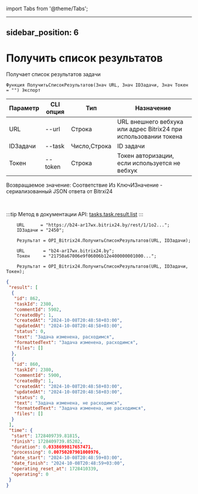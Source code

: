 ﻿import Tabs from '@theme/Tabs';

---
sidebar_position: 6
---

# Получить список результатов
 Получает список результатов задачи



`Функция ПолучитьСписокРезультатов(Знач URL, Знач IDЗадачи, Знач Токен = "") Экспорт`

  | Параметр | CLI опция | Тип | Назначение |
  |-|-|-|-|
  | URL | --url | Строка | URL внешнего вебхука или адрес Bitrix24 при использовании токена |
  | IDЗадачи | --task | Число,Строка | ID задачи |
  | Токен | --token | Строка | Токен авторизации, если используется не вебхук |

  
  Возвращаемое значение:   Соответствие Из КлючИЗначение - сериализованный JSON ответа от Bitrxi24

<br/>

:::tip
Метод в документации API: [tasks.task.result.list](https://dev.1c-bitrix.ru/rest_help/tasks/task/tasks/tasks_task_result.list.php)
:::
<br/>


```bsl title="Пример кода"
    URL      = "https://b24-ar17wx.bitrix24.by/rest/1/1o2...";
    IDЗадачи = "2450";

    Результат = OPI_Bitrix24.ПолучитьСписокРезультатов(URL, IDЗадачи);

    URL       = "b24-ar17wx.bitrix24.by";
    Токен     = "21750a67006e9f06006b12e400000001000...";

    Результат = OPI_Bitrix24.ПолучитьСписокРезультатов(URL, IDЗадачи, Токен);
```
    



```json title="Результат"
{
 "result": [
  {
   "id": 862,
   "taskId": 2380,
   "commentId": 5902,
   "createdBy": 1,
   "createdAt": "2024-10-08T20:48:58+03:00",
   "updatedAt": "2024-10-08T20:48:58+03:00",
   "status": 0,
   "text": "Задача изменена, расходимся",
   "formattedText": "Задача изменена, расходимся",
   "files": []
  },
  {
   "id": 860,
   "taskId": 2380,
   "commentId": 5900,
   "createdBy": 1,
   "createdAt": "2024-10-08T20:48:58+03:00",
   "updatedAt": "2024-10-08T20:48:58+03:00",
   "status": 0,
   "text": "Задача изменена, не расходимся",
   "formattedText": "Задача изменена, не расходимся",
   "files": []
  }
 ],
 "time": {
  "start": 1728409739.81815,
  "finish": 1728409739.85202,
  "duration": 0.0338699817657471,
  "processing": 0.00750207901000976,
  "date_start": "2024-10-08T20:48:59+03:00",
  "date_finish": "2024-10-08T20:48:59+03:00",
  "operating_reset_at": 1728410339,
  "operating": 0
 }
}
```
